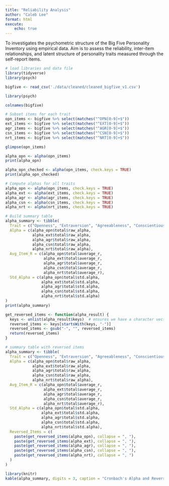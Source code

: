 ```yaml
--- 
title: "Reliability Analysis"
author: "Caleb Lee"
format: html
execute: 
    echo: true
---
```

To investigates the psychometric structure of the Big Five Personality Inventory using empirical data. Aim is to assess the reliability, inter-item relationships, and latent structure of personality traits measured through the self-report items.

```r
# load libraries and data file
library(tidyverse)
library(psych)

bigfive <- read_csv('./data/cleaned/cleaned_bigfive_v1.csv')
```
```r
library(psych)
```
```r
colnames(bigfive)
```
```r
# Subset items for each trait
opn_items <- bigfive %>% select(matches("^OPN[0-9]+$"))
ext_items <- bigfive %>% select(matches("^EXT[0-9]+$"))
agr_items <- bigfive %>% select(matches("^AGR[0-9]+$"))
csn_items <- bigfive %>% select(matches("^CSN[0-9]+$"))
nrt_items <- bigfive %>% select(matches("^NRT[0-9]+$"))
```
```r
glimpse(opn_items)
```
```r
alpha_opn <- alpha(opn_items)
print(alpha_opn)
```
```r
alpha_opn_checked <- alpha(opn_items, check.keys = TRUE)
print(alpha_opn_checked)
```
```r
# Compute alphas for all traits
alpha_opn <- alpha(opn_items, check.keys = TRUE)
alpha_ext <- alpha(ext_items, check.keys = TRUE)
alpha_agr <- alpha(agr_items, check.keys = TRUE)
alpha_csn <- alpha(csn_items, check.keys = TRUE)
alpha_nrt <- alpha(nrt_items, check.keys = TRUE)

# Build summary table
alpha_summary <- tibble(
  Trait = c("Openness", "Extraversion", "Agreeableness", "Conscientiousness", "Neuroticism"),
  Alpha = c(alpha_opn$total$raw_alpha,
            alpha_ext$total$raw_alpha,
            alpha_agr$total$raw_alpha,
            alpha_csn$total$raw_alpha,
            alpha_nrt$total$raw_alpha),
  Avg_Item_R = c(alpha_opn$total$average_r,
                 alpha_ext$total$average_r,
                 alpha_agr$total$average_r,
                 alpha_csn$total$average_r,
                 alpha_nrt$total$average_r),
  Std_Alpha = c(alpha_opn$total$std.alpha,
                alpha_ext$total$std.alpha,
                alpha_agr$total$std.alpha,
                alpha_csn$total$std.alpha,
                alpha_nrt$total$std.alpha)
)
print(alpha_summary)
```
```r
get_reversed_items <- function(alpha_result) {
  keys <- unlist(alpha_result$keys)  # ensures we have a character vector
  reversed_items <- keys[startsWith(keys, "-")]
  reversed_items <- gsub("-", "", reversed_items)
  return(reversed_items)
}

# summary table with reversed items
alpha_summary <- tibble(
  Trait = c("Openness", "Extraversion", "Agreeableness", "Conscientiousness", "Neuroticism"),
  Alpha = c(alpha_opn$total$raw_alpha,
            alpha_ext$total$raw_alpha,
            alpha_agr$total$raw_alpha,
            alpha_csn$total$raw_alpha,
            alpha_nrt$total$raw_alpha),
  Avg_Item_R = c(alpha_opn$total$average_r,
                 alpha_ext$total$average_r,
                 alpha_agr$total$average_r,
                 alpha_csn$total$average_r,
                 alpha_nrt$total$average_r),
  Std_Alpha = c(alpha_opn$total$std.alpha,
                alpha_ext$total$std.alpha,
                alpha_agr$total$std.alpha,
                alpha_csn$total$std.alpha,
                alpha_nrt$total$std.alpha),
  Reversed_Items = c(
    paste(get_reversed_items(alpha_opn), collapse = ", "),
    paste(get_reversed_items(alpha_ext), collapse = ", "),
    paste(get_reversed_items(alpha_agr), collapse = ", "),
    paste(get_reversed_items(alpha_csn), collapse = ", "),
    paste(get_reversed_items(alpha_nrt), collapse = ", ")
  )
)

library(knitr)
kable(alpha_summary, digits = 3, caption = "Cronbach's Alpha and Reverse-Scored Items")

```